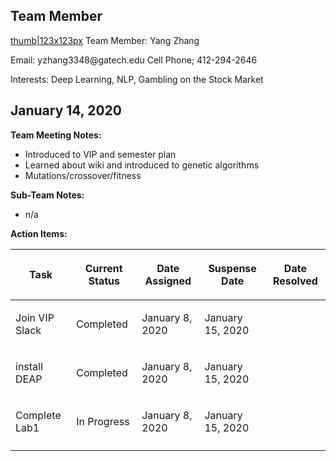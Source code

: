 == Team Member ==
[[files/GeorgiaTechBuzz.jpg|thumb|123x123px]]
Team Member: Yang Zhang

Email: yzhang3348@gatech.edu
Cell Phone; 412-294-2646

Interests: Deep Learning, NLP, Gambling on the Stock Market

== January 14, 2020 ==
'''Team Meeting Notes:'''
* Introduced to VIP and semester plan
* Learned about wiki and introduced to genetic algorithms
* Mutations/crossover/fitness
'''Sub-Team Notes:'''
* n/a
'''Action Items:'''
{| class="wikitable"
!Task
!Current Status
!Date Assigned
!Suspense Date
!Date Resolved
|-
|Join VIP Slack
|Completed
|January 8, 2020
|January 15, 2020
|
|-
|install DEAP
|Completed 
|January 8, 2020
|January 15, 2020
|
|-
|Complete Lab1
|In Progress
|January 8, 2020
|January 15, 2020
|
|-
| colspan="5" |
|}
